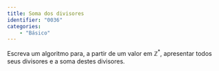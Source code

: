 ```yaml
---
title: Soma dos divisores
identifier: "0036"
categories:
    - "Básico"
---
```


::: {.exercicio .avalia-algoritmo}
Escreva um algoritmo para, a partir de um valor em $\mathbb{Z}^*$, apresentar todos seus divisores e a soma destes divisores.

<!-- @sol-0036 -->


:::